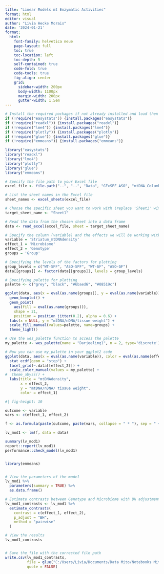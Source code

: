 ```yaml
---
title: "Linear Models mt Enzymatic Activities"
format: html
editor: visual
author: "Livia Hecke Morais"
date: '2024-01-21'
format: 
  html:
    font-family: helvetica neue
    page-layout: full
    toc: true
    toc-location: left
    toc-depth: 5
    self-contained: true
    code-fold: true
    code-tools: true
    fig-align: center
    grid:
      sidebar-width: 200px
      body-width: 1100px
      margin-width: 200px
      gutter-width: 1.5em
---
```


```r
# Install the required packages if not already installed and load them
if (!require("easystats")) {install.packages("easystats")}
if (!require("readxl")) {install.packages("readxl")}
if (!require("lme4")) {install.packages("lme4")}
if (!require("plotly")) {install.packages("plotly")}
if (!require("glue")) {install.packages("glue")}
if (!require("emmeans")) {install.packages("emmeans")}

library("easystats")
library("readxl")
library("lme4")
library("plotly")
library("glue")
library("emmeans")
```

```r
# Specify the file path to your Excel file
excel_file <- file.path("..", "..", "Data", "GFxSPF_ASO", "mtDNA_Columbia.xlsx")

# List the sheet names in the Excel file
sheet_names <- excel_sheets(excel_file)

# Choose the specific sheet you want to work with (replace 'Sheet1' with the sheet name you need)
target_sheet_name <- "Sheet1"

# Read the data from the chosen sheet into a data frame
data <- read_excel(excel_file, sheet = target_sheet_name)

# Specify the column (variable) and the effects we will be working with
variable = 'Striatum_mtDNAdensity'
effect_1 = 'Microbiome'
effect_2 = 'Genotype'
groups = 'Group'

# Specifying the levels of the factors for plotting
group_levels = c("WT-SPF", "ASO-SPF", "WT-GF", "ASO-GF")
data[[groups]] <- factor(data[[groups]], levels = group_levels)

# Specifying palette for plotting
palette <- c("grey", "black", "#6baed6", "#08519c")
```

```r
ggplot(data, aes(x = eval(as.name(groups)), y = eval(as.name(variable)))) +
  geom_boxplot() +
  geom_point(
    aes(fill = eval(as.name(groups))),
    shape = 21,
    position = position_jitter(0.2), alpha = 0.6) +
  labs(x = NULL, y = "mtDNA/nDNA/tissue weight") +
  scale_fill_manual(values=palette, name=groups) +
  theme_light()
```

```r

# Use the wes_palette function to access the palette
my_palette <- wes_palette(name = "Darjeeling1", n = 2, type='discrete')

# Now you can use my_palette in your ggplot2 code
ggplot(data, aes(x = eval(as.name(variable)), color = eval(as.name(effect_1)))) + 
  stat_ecdf(geom = "step") +
  facet_grid(~.data[[effect_2]]) +
  scale_color_manual(values = my_palette) +
#  theme_abyss() +
  labs(title = "mtDNAdensity",
       x = effect_2,
       y = "mtDNA/nDNA/ tissue weight",
       color = effect_1)
```

```r
#| fig-height: 10

outcome <- variable
vars <- c(effect_1, effect_2)

f <- as.formula(paste(outcome, paste(vars, collapse = " * "), sep = " ~ "))

lv_mod1 <- lm(f, data = data)

summary(lv_mod1)
report::report(lv_mod1)
performance::check_model(lv_mod1)
```

```         
```

```r
library(emmeans)


# View the parameters of the model
lv_mod1 %>%
  parameters(summary = TRUE) %>%
  as.data.frame()

# Estimate contrasts between Genotype and Microbiome with BH adjustment
lv_mod1_contrasts <- lv_mod1 %>%
  estimate_contrasts(
    contrast = c(effect_1, effect_2),
    p_adjust = "BH",
    method = "pairwise"
  )

# View the results
lv_mod1_contrasts


# Save the file with the corrected file path
write.csv(lv_mod1_contrasts, 
          file = glue("C:/Users/Livia/Documents/Data Mito/Notebooks Mito Paper/LM_mitochondrial DNA and Enzymactic/lmtDNAdensity -{Sys.Date()}.csv"),
          quote = FALSE)
```
